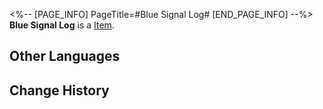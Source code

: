 <%-- [PAGE_INFO]
PageTitle=#Blue Signal Log#
[END_PAGE_INFO] --%>
{{Item Infobox
|title       = Blue Signal Log
|id          = 140073
|image       = Item Blue Signal Log.png
|type        = 
|invCategory = Missions
|rarity      = 3
|effect      = 
|description = A fake log with Lesley's answer. Whoever made this hopes to maintain the fragile balance of Rocky's life using abrupt rejection.
}}
{{Description|1=''"She will say no to him and his life will go on. It's always easier to forget than to heal."''}}
'''Blue Signal Log''' is a [[Item]].

==Other Languages==
{{Other Languages
|en   = Blue Signal Log
|zhs  = 蓝色转译录
|zht  = 藍色轉譯錄
|ja   = 青い変換記録
|ko   = 푸른색 변환 기록
|es   = Transcripción azul
|fr   = Registre de signal bleu
|ru   = Синий журнал
|th   = บันทึกสัญญาณสีน้ำเงิน
|vi   = Bản Chuyển Dịch Màu Lam
|de   = Blaues Log
|id   = Log Sinyal Biru
|pt   = Registro de Sinal Azul
}}

==Change History==
{{Change History|2.0}}